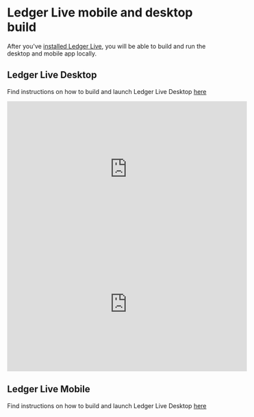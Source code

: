 # Ledger Live mobile and desktop build

After you've [installed Ledger Live](./live-common/), you will be able to build and run the desktop and mobile app locally.

## Ledger Live Desktop

Find instructions on how to build and launch Ledger Live Desktop [here](https://github.com/LedgerHQ/ledger-live/tree/develop/apps/ledger-live-desktop) 

<iframe width="560" height="315" src="https://www.youtube-nocookie.com/embed/BC9IuHIVQfE" title="YouTube video player" frameBorder="0" allow="accelerometer; autoplay; clipboard-write; encrypted-media; gyroscope; picture-in-picture" allowFullScreen></iframe>
<br/>
<iframe width="560" height="315" src="https://www.youtube-nocookie.com/embed/R_IAdQyB2sE" title="YouTube video player" frameBorder="0" allow="accelerometer; autoplay; clipboard-write; encrypted-media; gyroscope; picture-in-picture" allowFullScreen></iframe>

## Ledger Live Mobile

Find instructions on how to build and launch Ledger Live Desktop [here](https://github.com/LedgerHQ/ledger-live/tree/develop/apps/ledger-live-mobile)